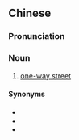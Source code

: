 {{also|单向道}}
==Chinese==
{{zh-forms|s=单向道|type=21}}

===Pronunciation===
{{zh-pron
|m=dānxiàngdào
|cat=n
}}

===Noun===
{{zh-noun}}

# [[one-way street]]

====Synonyms====
* {{zh-l|單向街}}
* {{zh-l|單行道}}
* {{zh-l|單行街}}